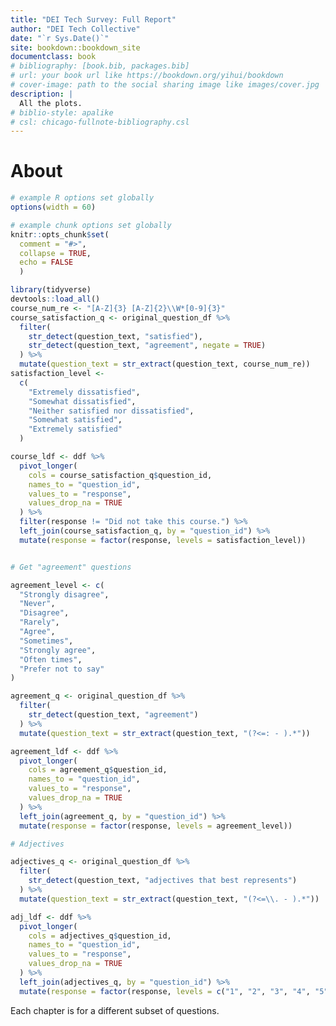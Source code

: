 ```yaml
--- 
title: "DEI Tech Survey: Full Report"
author: "DEI Tech Collective"
date: "`r Sys.Date()`"
site: bookdown::bookdown_site
documentclass: book
# bibliography: [book.bib, packages.bib]
# url: your book url like https://bookdown.org/yihui/bookdown
# cover-image: path to the social sharing image like images/cover.jpg
description: |
  All the plots.
# biblio-style: apalike
# csl: chicago-fullnote-bibliography.csl
---
```


# About

```r
# example R options set globally
options(width = 60)

# example chunk options set globally
knitr::opts_chunk$set(
  comment = "#>",
  collapse = TRUE,
  echo = FALSE
  )

library(tidyverse)
devtools::load_all()
course_num_re <- "[A-Z]{3} [A-Z]{2}\\W*[0-9]{3}"
course_satisfaction_q <- original_question_df %>%
  filter(
    str_detect(question_text, "satisfied"),
    str_detect(question_text, "agreement", negate = TRUE)
  ) %>%
  mutate(question_text = str_extract(question_text, course_num_re))
satisfaction_level <-
  c(
    "Extremely dissatisfied",
    "Somewhat dissatisfied",
    "Neither satisfied nor dissatisfied",
    "Somewhat satisfied",
    "Extremely satisfied"
  )

course_ldf <- ddf %>%
  pivot_longer(
    cols = course_satisfaction_q$question_id,
    names_to = "question_id",
    values_to = "response",
    values_drop_na = TRUE
  ) %>%
  filter(response != "Did not take this course.") %>%
  left_join(course_satisfaction_q, by = "question_id") %>%
  mutate(response = factor(response, levels = satisfaction_level))


# Get "agreement" questions

agreement_level <- c(
  "Strongly disagree",
  "Never",
  "Disagree",
  "Rarely",
  "Agree",
  "Sometimes",
  "Strongly agree",
  "Often times",
  "Prefer not to say"
)

agreement_q <- original_question_df %>%
  filter(
    str_detect(question_text, "agreement")
  ) %>%
  mutate(question_text = str_extract(question_text, "(?<=: - ).*"))

agreement_ldf <- ddf %>%
  pivot_longer(
    cols = agreement_q$question_id,
    names_to = "question_id",
    values_to = "response",
    values_drop_na = TRUE
  ) %>%
  left_join(agreement_q, by = "question_id") %>%
  mutate(response = factor(response, levels = agreement_level))

# Adjectives

adjectives_q <- original_question_df %>%
  filter(
    str_detect(question_text, "adjectives that best represents")
  ) %>%
  mutate(question_text = str_extract(question_text, "(?<=\\. - ).*"))

adj_ldf <- ddf %>%
  pivot_longer(
    cols = adjectives_q$question_id,
    names_to = "question_id",
    values_to = "response",
    values_drop_na = TRUE
  ) %>%
  left_join(adjectives_q, by = "question_id") %>%
  mutate(response = factor(response, levels = c("1", "2", "3", "4", "5")))
```


Each chapter is for a different subset of questions.
